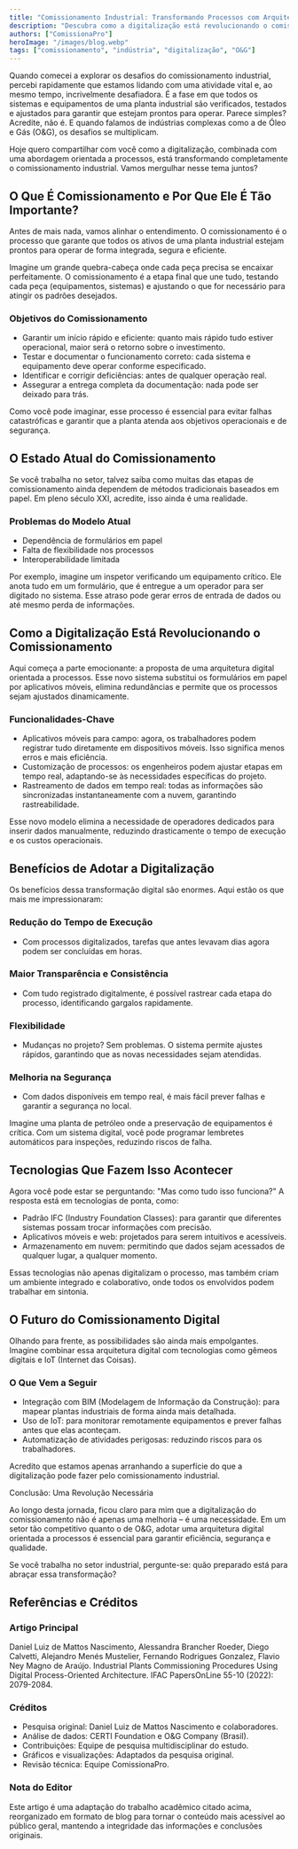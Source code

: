 ```yaml
---
title: "Comissionamento Industrial: Transformando Processos com Arquitetura Digital"
description: "Descubra como a digitalização está revolucionando o comissionamento na indústria de O&G"
authors: ["ComissionaPro"]
heroImage: "/images/blog.webp"
tags: ["comissionamento", "indústria", "digitalização", "O&G"]
---
```


Quando comecei a explorar os desafios do comissionamento industrial, percebi rapidamente que estamos lidando com uma atividade vital e, ao mesmo tempo, incrivelmente desafiadora. É a fase em que todos os sistemas e equipamentos de uma planta industrial são verificados, testados e ajustados para garantir que estejam prontos para operar. Parece simples? Acredite, não é. E quando falamos de indústrias complexas como a de Óleo e Gás (O&G), os desafios se multiplicam.

Hoje quero compartilhar com você como a digitalização, combinada com uma abordagem orientada a processos, está transformando completamente o comissionamento industrial. Vamos mergulhar nesse tema juntos?

## O Que É Comissionamento e Por Que Ele É Tão Importante?

Antes de mais nada, vamos alinhar o entendimento. O comissionamento é o processo que garante que todos os ativos de uma planta industrial estejam prontos para operar de forma integrada, segura e eficiente.

Imagine um grande quebra-cabeça onde cada peça precisa se encaixar perfeitamente. O comissionamento é a etapa final que une tudo, testando cada peça (equipamentos, sistemas) e ajustando o que for necessário para atingir os padrões desejados.

### Objetivos do Comissionamento

- Garantir um início rápido e eficiente: quanto mais rápido tudo estiver operacional, maior será o retorno sobre o investimento.
- Testar e documentar o funcionamento correto: cada sistema e equipamento deve operar conforme especificado.
- Identificar e corrigir deficiências: antes de qualquer operação real.
- Assegurar a entrega completa da documentação: nada pode ser deixado para trás.

Como você pode imaginar, esse processo é essencial para evitar falhas catastróficas e garantir que a planta atenda aos objetivos operacionais e de segurança.

## O Estado Atual do Comissionamento

Se você trabalha no setor, talvez saiba como muitas das etapas de comissionamento ainda dependem de métodos tradicionais baseados em papel. Em pleno século XXI, acredite, isso ainda é uma realidade.

### Problemas do Modelo Atual

- Dependência de formulários em papel
- Falta de flexibilidade nos processos
- Interoperabilidade limitada

Por exemplo, imagine um inspetor verificando um equipamento crítico. Ele anota tudo em um formulário, que é entregue a um operador para ser digitado no sistema. Esse atraso pode gerar erros de entrada de dados ou até mesmo perda de informações.

## Como a Digitalização Está Revolucionando o Comissionamento

Aqui começa a parte emocionante: a proposta de uma arquitetura digital orientada a processos. Esse novo sistema substitui os formulários em papel por aplicativos móveis, elimina redundâncias e permite que os processos sejam ajustados dinamicamente.

### Funcionalidades-Chave

- Aplicativos móveis para campo: agora, os trabalhadores podem registrar tudo diretamente em dispositivos móveis. Isso significa menos erros e mais eficiência.
- Customização de processos: os engenheiros podem ajustar etapas em tempo real, adaptando-se às necessidades específicas do projeto.
- Rastreamento de dados em tempo real: todas as informações são sincronizadas instantaneamente com a nuvem, garantindo rastreabilidade.

Esse novo modelo elimina a necessidade de operadores dedicados para inserir dados manualmente, reduzindo drasticamente o tempo de execução e os custos operacionais.

## Benefícios de Adotar a Digitalização

Os benefícios dessa transformação digital são enormes. Aqui estão os que mais me impressionaram:

### Redução do Tempo de Execução

- Com processos digitalizados, tarefas que antes levavam dias agora podem ser concluídas em horas.

### Maior Transparência e Consistência

- Com tudo registrado digitalmente, é possível rastrear cada etapa do processo, identificando gargalos rapidamente.

### Flexibilidade

- Mudanças no projeto? Sem problemas. O sistema permite ajustes rápidos, garantindo que as novas necessidades sejam atendidas.

### Melhoria na Segurança

- Com dados disponíveis em tempo real, é mais fácil prever falhas e garantir a segurança no local.

Imagine uma planta de petróleo onde a preservação de equipamentos é crítica. Com um sistema digital, você pode programar lembretes automáticos para inspeções, reduzindo riscos de falha.

## Tecnologias Que Fazem Isso Acontecer

Agora você pode estar se perguntando: "Mas como tudo isso funciona?" A resposta está em tecnologias de ponta, como:

- Padrão IFC (Industry Foundation Classes): para garantir que diferentes sistemas possam trocar informações com precisão.
- Aplicativos móveis e web: projetados para serem intuitivos e acessíveis.
- Armazenamento em nuvem: permitindo que dados sejam acessados de qualquer lugar, a qualquer momento.

Essas tecnologias não apenas digitalizam o processo, mas também criam um ambiente integrado e colaborativo, onde todos os envolvidos podem trabalhar em sintonia.

## O Futuro do Comissionamento Digital

Olhando para frente, as possibilidades são ainda mais empolgantes. Imagine combinar essa arquitetura digital com tecnologias como gêmeos digitais e IoT (Internet das Coisas).

### O Que Vem a Seguir

- Integração com BIM (Modelagem de Informação da Construção): para mapear plantas industriais de forma ainda mais detalhada.
- Uso de IoT: para monitorar remotamente equipamentos e prever falhas antes que elas aconteçam.
- Automatização de atividades perigosas: reduzindo riscos para os trabalhadores.

Acredito que estamos apenas arranhando a superfície do que a digitalização pode fazer pelo comissionamento industrial.

Conclusão: Uma Revolução Necessária

Ao longo desta jornada, ficou claro para mim que a digitalização do comissionamento não é apenas uma melhoria – é uma necessidade. Em um setor tão competitivo quanto o de O&G, adotar uma arquitetura digital orientada a processos é essencial para garantir eficiência, segurança e qualidade.

Se você trabalha no setor industrial, pergunte-se: quão preparado está para abraçar essa transformação?

## Referências e Créditos

### Artigo Principal

Daniel Luiz de Mattos Nascimento, Alessandra Brancher Roeder, Diego Calvetti, Alejandro Menés Mustelier, Fernando Rodrigues Gonzalez, Flavio Ney Magno de Araújo. Industrial Plants Commissioning Procedures Using Digital Process-Oriented Architecture. IFAC PapersOnLine 55-10 (2022): 2079-2084.

### Créditos

- Pesquisa original: Daniel Luiz de Mattos Nascimento e colaboradores.
- Análise de dados: CERTI Foundation e O&G Company (Brasil).
- Contribuições: Equipe de pesquisa multidisciplinar do estudo.
- Gráficos e visualizações: Adaptados da pesquisa original.
- Revisão técnica: Equipe ComissionaPro.

### Nota do Editor

Este artigo é uma adaptação do trabalho acadêmico citado acima, reorganizado em formato de blog para tornar o conteúdo mais acessível ao público geral, mantendo a integridade das informações e conclusões originais.
